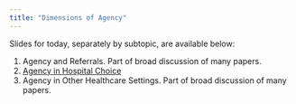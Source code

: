 ```yaml
---
title: "Dimensions of Agency"
---
```


Slides for today, separately by subtopic, are available below:

1. Agency and Referrals. Part of broad discussion of many papers.
2. [Agency in Hospital Choice](/slides/class16-1.pdf)
3. Agency in Other Healthcare Settings. Part of broad discussion of many papers.